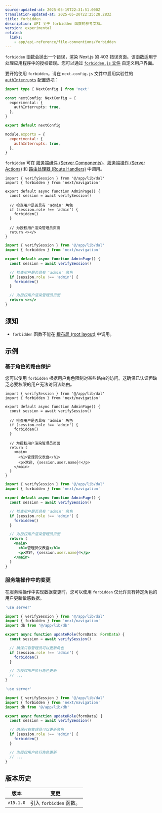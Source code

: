 ```yaml
---
source-updated-at: 2025-05-19T22:31:51.000Z
translation-updated-at: 2025-05-20T22:25:28.283Z
title: forbidden
description: API 关于 forbidden 函数的参考文档。
version: experimental
related:
  links:
    - app/api-reference/file-conventions/forbidden
---
```


`forbidden` 函数会抛出一个错误，渲染 Next.js 的 403 错误页面。该函数适用于处理应用程序中的授权错误。您可以通过 [`forbidden.js` 文件](/docs/app/api-reference/file-conventions/forbidden) 自定义用户界面。

要开始使用 `forbidden`，请在 `next.config.js` 文件中启用实验性的 [`authInterrupts`](/docs/app/api-reference/config/next-config-js/authInterrupts) 配置选项：

```ts filename="next.config.ts" switcher
import type { NextConfig } from 'next'

const nextConfig: NextConfig = {
  experimental: {
    authInterrupts: true,
  },
}

export default nextConfig
```

```js filename="next.config.js" switcher
module.exports = {
  experimental: {
    authInterrupts: true,
  },
}
```

`forbidden` 可在 [服务端组件 (Server Components)](/docs/app/getting-started/server-and-client-components)、[服务端操作 (Server Actions)](/docs/app/building-your-application/data-fetching/server-actions-and-mutations) 和 [路由处理器 (Route Handlers)](/docs/app/building-your-application/routing/route-handlers) 中调用。

```tsx filename="app/auth/page.tsx" switcher
import { verifySession } from '@/app/lib/dal'
import { forbidden } from 'next/navigation'

export default async function AdminPage() {
  const session = await verifySession()

  // 检查用户是否具有 'admin' 角色
  if (session.role !== 'admin') {
    forbidden()
  }

  // 为授权用户渲染管理员页面
  return <></>
}
```

```jsx filename="app/auth/page.js" switcher
import { verifySession } from '@/app/lib/dal'
import { forbidden } from 'next/navigation'

export default async function AdminPage() {
  const session = await verifySession()

  // 检查用户是否具有 'admin' 角色
  if (session.role !== 'admin') {
    forbidden()
  }

  // 为授权用户渲染管理员页面
  return <></>
}
```

## 须知

- `forbidden` 函数不能在 [根布局 (root layout)](/docs/app/building-your-application/routing/layouts-and-templates#root-layout-required) 中调用。

## 示例

### 基于角色的路由保护

您可以使用 `forbidden` 根据用户角色限制对某些路由的访问。这确保已认证但缺乏必要权限的用户无法访问该路由。

```tsx filename="app/admin/page.tsx" switcher
import { verifySession } from '@/app/lib/dal'
import { forbidden } from 'next/navigation'

export default async function AdminPage() {
  const session = await verifySession()

  // 检查用户是否具有 'admin' 角色
  if (session.role !== 'admin') {
    forbidden()
  }

  // 为授权用户渲染管理员页面
  return (
    <main>
      <h1>管理员仪表盘</h1>
      <p>欢迎, {session.user.name}!</p>
    </main>
  )
}
```

```jsx filename="app/admin/page.js" switcher
import { verifySession } from '@/app/lib/dal'
import { forbidden } from 'next/navigation'

export default async function AdminPage() {
  const session = await verifySession()

  // 检查用户是否具有 'admin' 角色
  if (session.role !== 'admin') {
    forbidden()
  }

  // 为授权用户渲染管理员页面
  return (
    <main>
      <h1>管理员仪表盘</h1>
      <p>欢迎, {session.user.name}!</p>
    </main>
  )
}
```

### 服务端操作中的变更

在服务端操作中实现数据变更时，您可以使用 `forbidden` 仅允许具有特定角色的用户更新敏感数据。

```ts filename="app/actions/update-role.ts" switcher
'use server'

import { verifySession } from '@/app/lib/dal'
import { forbidden } from 'next/navigation'
import db from '@/app/lib/db'

export async function updateRole(formData: FormData) {
  const session = await verifySession()

  // 确保只有管理员可以更新角色
  if (session.role !== 'admin') {
    forbidden()
  }

  // 为授权用户执行角色更新
  // ...
}
```

```js filename="app/actions/update-role.js" switcher
'use server'

import { verifySession } from '@/app/lib/dal'
import { forbidden } from 'next/navigation'
import db from '@/app/lib/db'

export async function updateRole(formData) {
  const session = await verifySession()

  // 确保只有管理员可以更新角色
  if (session.role !== 'admin') {
    forbidden()
  }

  // 为授权用户执行角色更新
  // ...
}
```

## 版本历史

| 版本       | 变更                     |
| ---------- | ------------------------ |
| `v15.1.0` | 引入 `forbidden` 函数。 |